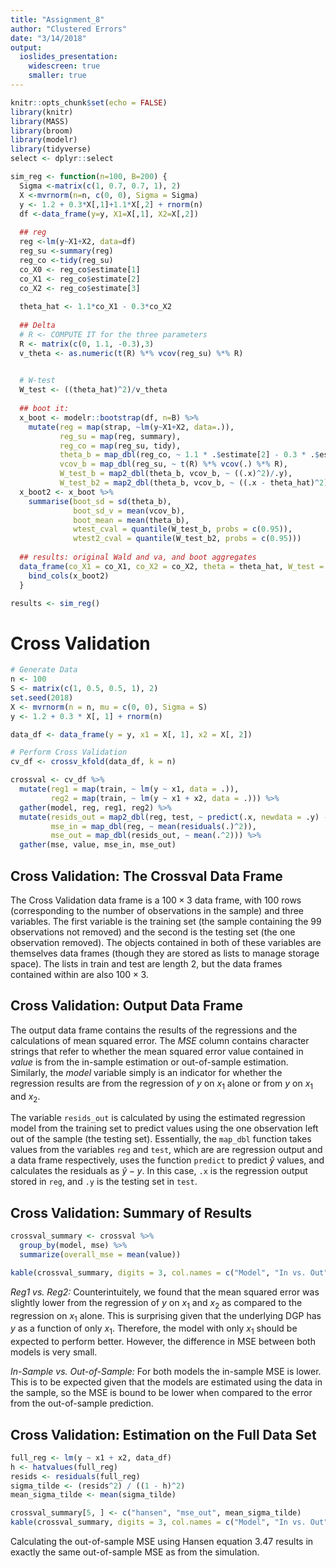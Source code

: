 ```yaml
---
title: "Assignment_8"
author: "Clustered Errors"
date: "3/14/2018"
output:
  ioslides_presentation: 
    widescreen: true 
    smaller: true
---
```


```r
knitr::opts_chunk$set(echo = FALSE)
library(knitr)
library(MASS)
library(broom)
library(modelr)
library(tidyverse)
select <- dplyr::select
```

```r
sim_reg <- function(n=100, B=200) {
  Sigma <-matrix(c(1, 0.7, 0.7, 1), 2)
  X <-mvrnorm(n=n, c(0, 0), Sigma = Sigma)
  y <- 1.2 + 0.3*X[,1]+1.1*X[,2] + rnorm(n)
  df <-data_frame(y=y, X1=X[,1], X2=X[,2])
  
  ## reg
  reg <-lm(y~X1+X2, data=df)
  reg_su <-summary(reg)
  reg_co <-tidy(reg_su)
  co_X0 <- reg_co$estimate[1]
  co_X1 <- reg_co$estimate[2]
  co_X2 <- reg_co$estimate[3]
  
  theta_hat <- 1.1*co_X1 - 0.3*co_X2
  
  ## Delta
  # R <- COMPUTE IT for the three parameters
  R <- matrix(c(0, 1.1, -0.3),3)
  v_theta <- as.numeric(t(R) %*% vcov(reg_su) %*% R)

  
  # W-test
  W_test <- ((theta_hat)^2)/v_theta
  
  ## boot it:
  x_boot <- modelr::bootstrap(df, n=B) %>% 
    mutate(reg = map(strap, ~lm(y~X1+X2, data=.)),
           reg_su = map(reg, summary),
           reg_co = map(reg_su, tidy),
           theta_b = map_dbl(reg_co, ~ 1.1 * .$estimate[2] - 0.3 * .$estimate[3]),
           vcov_b = map_dbl(reg_su, ~ t(R) %*% vcov(.) %*% R),
           W_test_b = map2_dbl(theta_b, vcov_b, ~ ((.x)^2)/.y),
           W_test_b2 = map2_dbl(theta_b, vcov_b, ~ ((.x - theta_hat)^2)/.y))
  x_boot2 <- x_boot %>% 
    summarise(boot_sd = sd(theta_b),
              boot_sd_v = mean(vcov_b),
              boot_mean = mean(theta_b),
              wtest_cval = quantile(W_test_b, probs = c(0.95)),
              wtest2_cval = quantile(W_test_b2, probs = c(0.95)))
  
  ## results: original Wald and va, and boot aggregates
  data_frame(co_X1 = co_X1, co_X2 = co_X2, theta = theta_hat, W_test = W_test, var = v_theta) %>% 
    bind_cols(x_boot2)
  }
```

```r
results <- sim_reg()
```


# Cross Validation

```r
# Generate Data
n <- 100
S <- matrix(c(1, 0.5, 0.5, 1), 2)
set.seed(2018)
X <- mvrnorm(n = n, mu = c(0, 0), Sigma = S)
y <- 1.2 + 0.3 * X[, 1] + rnorm(n)

data_df <- data_frame(y = y, x1 = X[, 1], x2 = X[, 2])

# Perform Cross Validation
cv_df <- crossv_kfold(data_df, k = n)

crossval <- cv_df %>%
  mutate(reg1 = map(train, ~ lm(y ~ x1, data = .)),
         reg2 = map(train, ~ lm(y ~ x1 + x2, data = .))) %>%
  gather(model, reg, reg1, reg2) %>%
  mutate(resids_out = map2_dbl(reg, test, ~ predict(.x, newdata = .y) - as_data_frame(.y)$y),
         mse_in = map_dbl(reg, ~ mean(residuals(.)^2)),
         mse_out = map_dbl(resids_out, ~ mean(.^2))) %>%
  gather(mse, value, mse_in, mse_out)
```

## Cross Validation: The Crossval Data Frame

The Cross Validation data frame is a $100 \times 3$ data frame, with 100 rows (corresponding to the number of observations in the sample) and three variables. The first variable is the training set (the sample containing the 99 observations not removed) and the second is the testing set (the one observation removed). The objects contained in both of these variables are themselves data frames (though they are stored as lists to manage storage space). The lists in train and test are length 2, but the data frames contained within are also $100 \times 3$. 

## Cross Validation: Output Data Frame

The output data frame contains the results of the regressions and the calculations of mean squared error. The _MSE_ column contains character strings that refer to whether the mean squared error value contained in _value_ is from the in-sample estimation or out-of-sample estimation. Similarly, the _model_ variable simply is an indicator for whether the regression results are from the regression of $y$ on $x_1$ alone or from $y$ on $x_1$ and $x_2$. 

The variable `resids_out` is calculated by using the estimated regression model from the training set to predict values using the one observation left out of the sample (the testing set). Essentially, the `map_dbl` function takes values from the variables `reg` and `test`, which are are regression output and a data frame respectively, uses the function `predict` to predict $\hat{y}$ values, and calculates the residuals as $\hat{y} - y$. In this case, `.x` is the regression output stored in `reg`, and `.y` is the testing set in `test`. 

## Cross Validation: Summary of Results

```r
crossval_summary <- crossval %>%
  group_by(model, mse) %>%
  summarize(overall_mse = mean(value))

kable(crossval_summary, digits = 3, col.names = c("Model", "In vs. Out", "Overall MSE"))
```

_Reg1 vs. Reg2:_ Counterintuitely, we found that the mean squared error was slightly lower from the regression of $y$ on $x_1$ and $x_2$ as compared to the regression on $x_1$ alone. This is surprising given that the underlying DGP has $y$ as a function of only $x_1$. Therefore, the model with only $x_1$ should be expected to perform better. However, the difference in MSE between both models is very small. 

_In-Sample vs. Out-of-Sample:_ For both models the in-sample MSE is lower. This is to be expected given that the models are estimated using the data in the sample, so the MSE is bound to be lower when compared to the error from the out-of-sample prediction. 

## Cross Validation: Estimation on the Full Data Set

```r
full_reg <- lm(y ~ x1 + x2, data_df)
h <- hatvalues(full_reg)
resids <- residuals(full_reg)
sigma_tilde <- (resids^2) / ((1 - h)^2)
mean_sigma_tilde <- mean(sigma_tilde)

crossval_summary[5, ] <- c("hansen", "mse_out", mean_sigma_tilde)
kable(crossval_summary, digits = 3, col.names = c("Model", "In vs. Out", "Overall MSE"))
```

Calculating the out-of-sample MSE using Hansen equation 3.47 results in exactly the same out-of-sample MSE as from the simulation. 



